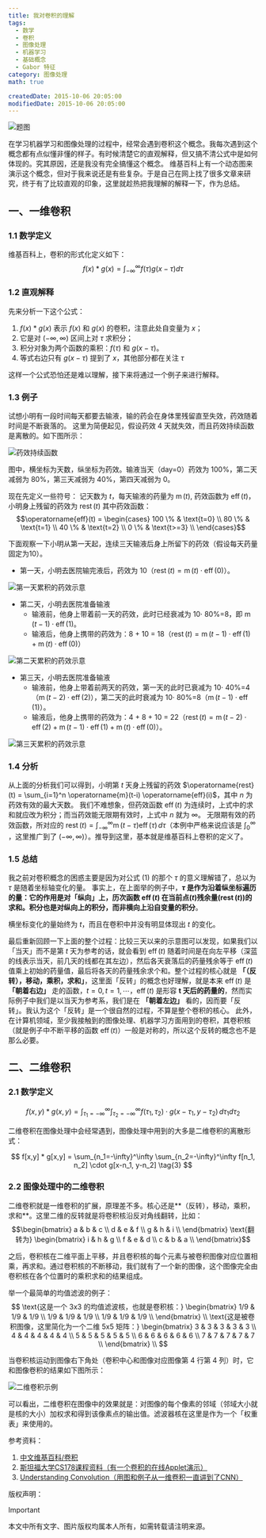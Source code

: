 ```yaml
---
title: 我对卷积的理解
tags:
  - 数学
  - 卷积
  - 图像处理
  - 机器学习
  - 基础概念
  - Gabor 特征
category: 图像处理
math: true

createdDate: 2015-10-06 20:05:00
modifiedDate: 2015-10-06 20:05:00
---
```

![题图](https://blog.mengqi.life/images/convolution/banner.jpeg)

在学习机器学习和图像处理的过程中，经常会遇到卷积这个概念。我每次遇到这个概念都有点似懂非懂的样子。有时候清楚它的直观解释，但又搞不清公式中是如何体现的。究其原因，还是我没有完全搞懂这个概念。 维基百科上有一个动态图来演示这个概念，但对于我来说还是有些复杂。于是自己在网上找了很多文章来研究，终于有了比较直观的印象，这里就趁热把我理解的解释一下，作为总结。

## 一、一维卷积

### 1.1 数学定义

维基百科上，卷积的形式化定义如下：
$$ f(x)*g(x) = \int_{-\infty}^{\infty} f(\tau)g(x-\tau) d\tau \tag{1} $$

### 1.2 直观解释

先来分析一下这个公式：

1. $f(x)*g(x)$ 表示 $f(x)$ 和 $g(x)$ 的卷积，注意此处自变量为 $x$；
2. 它是对 $(-\infty, \infty)$ 区间上对 $\tau$ 求积分；
3. 积分对象为两个函数的乘积：$f(\tau)$ 和 $g(x-\tau)$。
4. 等式右边只有 $g(x-\tau)$ 提到了 $x$，其他部分都在关注 $\tau$

这样一个公式恐怕还是难以理解，接下来将通过一个例子来进行解释。


### 1.3 例子

试想小明有一段时间每天都要去输液，输的药会在身体里残留直至失效，药效随着时间是不断衰落的。 这里为简便起见，假设药效 4 天就失效，而且药效持续函数是离散的。如下图所示：

![药效持续函数](https://blog.mengqi.life/images/convolution/conv-effect-function.png)

图中，横坐标为天数，纵坐标为药效。输液当天（day=0）药效为 100%，第二天减弱为 80%，第三天减弱为 40%，第四天减弱为 0。

现在先定义一些符号：
记天数为 $t$，每天输液的药量为 $\operatorname{m}(t)$, 药效函数为 $\operatorname{eff}(t)$，小明身上残留的药效为 $\operatorname{rest}(t)$
其中药效函数：
$$\operatorname{eff}(t) = 
\begin{cases} 100 \% & \text{t=0}  \\
80 \% & \text{t=1}  \\
40 \% & \text{t=2}  \\
0  \% & \text{t>=3}  \\
\end{cases}$$

下面观察一下小明从第一天起，连续三天输液后身上所留下的药效（假设每天药量固定为10）。
- 第一天，小明去医院输完液后，药效为 10（$\operatorname{rest}(t) = \operatorname{m}(t)\cdot \operatorname{eff}(0)$）。

![第一天累积的药效示意](https://blog.mengqi.life/images/convolution/conv-effect-day1.png)

- 第二天，小明去医院准备输液
    - 输液前，他身上带着前一天的药效，此时已经衰减为 10$\cdot$ 80%=8，即 $\operatorname{m}(t-1)\cdot \operatorname{eff}(1)$。
    - 输液后，他身上携带的药效为：8 + 10 = 18（$\operatorname{rest}(t) = \operatorname{m}(t-1)\cdot \operatorname{eff}(1) + \operatorname{m}(t)\cdot \operatorname{eff}(0)$）

![第二天累积的药效示意](https://blog.mengqi.life/images/convolution/conv-effect-day2.png)

- 第三天，小明去医院准备输液
    - 输液前，他身上带着前两天的药效，第一天的此时已衰减为 10$\cdot$ 40%=4（$\operatorname{m}(t-2)\cdot \operatorname{eff}(2)$），第二天的此时衰减为 10$\cdot$ 80%=8（$\operatorname{m}(t-1)\cdot \operatorname{eff}(1)$）。
    - 输液后，他身上携带的药效为：4 + 8 + 10 = 22（$\operatorname{rest}(t) = \operatorname{m}(t-2)\cdot \operatorname{eff}(2) + \operatorname{m}(t-1)\cdot \operatorname{eff}(1) + \operatorname{m}(t)\cdot \operatorname{eff}(0)$）。

![第三天累积的药效示意](https://blog.mengqi.life/images/convolution/conv-effect-day3.png)

### 1.4 分析

从上面的分析我们可以得到，小明第 $t$ 天身上残留的药效 $\operatorname{rest}(t) = \sum_{i=1}^n \operatorname{m}(t-i) \operatorname{eff}(i)$，其中 $n$ 为药效有效的最大天数。 我们不难想象，但药效函数 $\operatorname{eff}(t)$ 为连续时，上式中的求和就应改为积分；而当药效能无限期有效时，上式中 $n$ 就为 $\infty$。 无限期有效的药效函数，所对应的 $\operatorname{rest}(t) = \int_{-\infty}^\infty \operatorname{m}(t-\tau) \operatorname{eff}(\tau) \,d\tau$（本例中严格来说应该是 $\int_0^\infty$ ，这里推广到了 $(-\infty, \infty)$）。推导到这里，基本就是维基百科上卷积的定义了。

### 1.5 总结

我之前对卷积概念的困惑主要是因为对公式 (1) 的那个 $\tau$ 的意义理解错了，总以为 $\tau$ 是随着坐标轴变化的量。 事实上，在上面举的例子中，**$\tau$ 是作为沿着纵坐标遍历的量：它的作用是对「纵向」上，历次函数 $\operatorname{eff}(t)$ 在当前点($t$)残余量($\operatorname{rest}(t)$)的求和。积分也是对纵向上的积分，而非横向上沿自变量的积分**。

横坐标变化的量始终为 $t$，而且在卷积中并没有明显体现出 $t$ 的变化。

最后重新回顾一下上面的整个过程：比较三天以来的示意图可以发现，如果我们以「当天」而不是第 $t$ 天为参考的话，就会看到 $\operatorname{eff}(t)$ 随着时间是在向左平移（深蓝的线表示当天，前几天的线都在其左边），然后各天衰落后的药量残余等于 $\operatorname{eff}(t)$ 值乘上初始的药量值，最后将各天的药量残余求个和。整个过程的核心就是 **「（反转），移动，乘积，求和」**，这里面「反转」的概念也好理解，就是本来 $\operatorname{eff}(t)$ 是 **「朝着右边」** 走的函数，$t=0,t=1,\cdots$，$\operatorname{eff}(t)$ 是形容 **t 天后的药量的**，然而实际例子中我们是以当天为参考系，我们是在 **「朝着左边」** 看的，因而要「反转」。我认为这个「反转」是一个很自然的过程，不算是整个卷积的核心。 此外，在计算机领域，至少我接触到的图像处理、机器学习方面用到的卷积，其卷积核（就是例子中不断平移的函数 $\operatorname{eff}(t)$）一般是对称的，所以这个反转的概念也不是那么必要。

## 二、二维卷积

### 2.1 数学定义

$$ f(x, y)* g(x, y) = \int_{\tau_1=-\infty}^\infty \int_{\tau_2=-\infty}^{\infty} f(\tau_1, \tau_2) \cdot g(x-\tau_1, y-\tau_2)\,d\tau_1 d\tau_2 \tag{2} $$

二维卷积在图像处理中会经常遇到，图像处理中用到的大多是二维卷积的离散形式：

$$ f[x,y] * g[x,y] = \sum_{n_1=-\infty}^\infty \sum_{n_2=-\infty}^\infty f[n_1, n_2] \cdot g[x-n_1, y-n_2] \tag{3} $$

### 2.2 图像处理中的二维卷积

二维卷积就是一维卷积的扩展，原理差不多。核心还是**（反转），移动，乘积，求和**。这里二维的反转就是将卷积核沿反对角线翻转，比如：
$$\begin{bmatrix} 
    a & b & c \\
    d & e & f \\
    g & h & i \\
    \end{bmatrix}
\text{翻转为} \begin{bmatrix}
    i & h & g \\
    f & e & d \\
    c & b & a \\
    \end{bmatrix}$$

之后，卷积核在二维平面上平移，并且卷积核的每个元素与被卷积图像对应位置相乘，再求和。通过卷积核的不断移动，我们就有了一个新的图像，这个图像完全由卷积核在各个位置时的乘积求和的结果组成。

举一个最简单的均值滤波的例子：
$$ \text{这是一个 3x3 的均值滤波核，也就是卷积核：}
\begin{bmatrix}
    1/9 & 1/9 & 1/9 \\
    1/9 & 1/9 & 1/9 \\
    1/9 & 1/9 & 1/9 \\
\end{bmatrix} \\
\text{这是被卷积图像，这里简化为一个二维 5x5 矩阵：}
\begin{bmatrix}
    3 & 3 & 3 & 3 & 3 \\
    4 & 4 & 4 & 4 & 4 \\
    5 & 5 & 5 & 5 & 5 \\
    6 & 6 & 6 & 6 & 6 \\
    7 & 7 & 7 & 7 & 7 \\
\end{bmatrix} \\
$$

当卷积核运动到图像右下角处（卷积中心和图像对应图像第 4 行第 4 列）时，它和图像卷积的结果如下图所示：

![二维卷积示例](https://blog.mengqi.life/images/convolution/2d-convolution.png)

可以看出，二维卷积在图像中的效果就是：对图像的每个像素的邻域（邻域大小就是核的大小）加权求和得到该像素点的输出值。滤波器核在这里是作为一个「权重表」来使用的。

参考资料：
1. [中文维基百科/卷积](https://zh.wikipedia.org/wiki/%E5%8D%B7%E7%A7%AF)
2. [斯坦福大学CS178课程资料（有一个卷积的在线Applet演示）](https://graphics.stanford.edu/courses/cs178/applets/convolution.html)
3. [Understanding Convolution（用图和例子从一维卷积一直讲到了CNN）](http://colah.github.io/posts/2014-07-Understanding-Convolutions)

版权声明：
> [!IMPORTANT]
本文中所有文字、图片版权均属本人所有，如需转载请注明来源。
